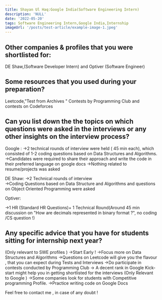 ```yaml
---
title: Shayan Ul Haq:Google India(Software Engineering Intern)
description: 'NULL' 
date: '2022-05-20'
tags: Software Engineering Intern,Google India,Internship
imageUrl: '/posts/test-article/example-image-1.jpeg'
---
```


## Other companies & profiles that you were shortlisted for:
DE Shaw,(Software Developer Intern) and  Optiver (Software Engineer)

## Some resources that you used during your preparation?
Leetcode,"Test from Archives " Contests by Programming Club and contests on Codeforces

## Can you list down the the topics on which questions were asked in the interviews or any other insights on the interview process?
Google : 
->2 technical rounds of interview were held ( 45 min each), which consisted of 1-2 coding questions based on Data Structures and Algorithms.
->Candidates were required to share their approach and write the code in their preferred language on google docs 
->Nothing related to resume/projects was asked

DE Shaw:
->2 Technical rounds of interview  
->Coding Questions based on Data Structure and Algorithms 
and questions on Object Oriented Programming were asked 

Optiver:

->1 HR (Standard HR Questions)+ 1 Technical Round(Around 45 min discussion on "How are decimals represented in binary format ?", no coding /CS question !) 
## Any specific advice that you have for students sitting for internship next year?
(Only relevant to SWE profiles )
->Start Early !
->Focus more  on Data Structures and Algorithms
->Questions on Leetcode will give you the flavour , that you can expect during Tests and Interviews
->Do participate in contests conducted by Programming Club
-> A decent rank in Google Kick-start might help you in getting shortlisted for the interviews (Only Relevant to Google )
->Some companies look for students with Competitive programming Profile. 
->Practice writing code on Google Docs

Feel free to contact me , in case of any doubt !

